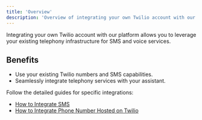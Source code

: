 ```yaml
---
title: 'Overview'
description: 'Overview of integrating your own Twilio account with our platform'
---
```

Integrating your own Twilio account with our platform allows you to leverage your existing telephony infrastructure for SMS and voice services.

## Benefits

- Use your existing Twilio numbers and SMS capabilities.
- Seamlessly integrate telephony services with your assistant.

Follow the detailed guides for specific integrations:

- [How to Integrate SMS](./twilio-how-to-integrate-sms)
- [How to Integrate Phone Number Hosted on Twilio](./twilio-how-to-integrate-voice)
